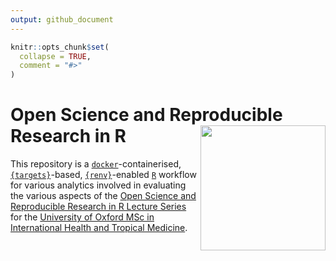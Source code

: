 ```yaml
---
output: github_document
---
```


<!-- README.md is generated from README.Rmd. Please edit that file -->

```r
knitr::opts_chunk$set(
  collapse = TRUE,
  comment = "#>"
)
```

# Open Science and Reproducible Research in R <img src="https://raw.githubusercontent.com/OxfordIHTM/open-reproducible-science/main/images/oxford_codehub.png" width="200px" align="right" /> 

<!-- badges: start -->
<!-- badges: end -->

This repository is a [`docker`](https://www.docker.com/get-started)-containerised, [`{targets}`](https://docs.ropensci.org/targets/)-based, [`{renv}`](https://rstudio.github.io/renv/articles/renv.html)-enabled [`R`](https://cran.r-project.org/) workflow for various analytics involved in evaluating the various aspects of the [Open Science and Reproducible Research in R Lecture Series](https://oxford-ihtm.io/open-reproducible-science/) for the [University of Oxford MSc in International Health and Tropical Medicine](https://www.ox.ac.uk/admissions/graduate/courses/msc-international-health-and-tropical-medicine).



